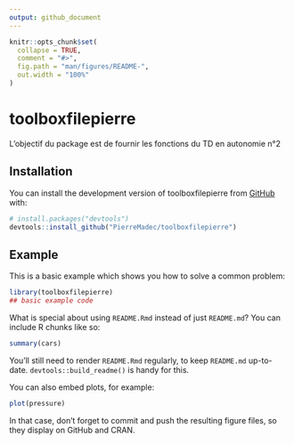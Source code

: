 ```yaml
---
output: github_document
---
```


<!-- README.md is generated from README.Rmd. Please edit that file -->

```r
knitr::opts_chunk$set(
  collapse = TRUE,
  comment = "#>",
  fig.path = "man/figures/README-",
  out.width = "100%"
)
```

# toolboxfilepierre

<!-- badges: start -->
<!-- badges: end -->

L'objectif du package est de fournir les fonctions du TD en autonomie n°2

## Installation

You can install the development version of toolboxfilepierre from [GitHub](https://github.com/) with:

``` r
# install.packages("devtools")
devtools::install_github("PierreMadec/toolboxfilepierre")
```

## Example

This is a basic example which shows you how to solve a common problem:

```r
library(toolboxfilepierre)
## basic example code
```

What is special about using `README.Rmd` instead of just `README.md`? You can include R chunks like so:

```r
summary(cars)
```

You'll still need to render `README.Rmd` regularly, to keep `README.md` up-to-date. `devtools::build_readme()` is handy for this.

You can also embed plots, for example:

```r
plot(pressure)
```

In that case, don't forget to commit and push the resulting figure files, so they display on GitHub and CRAN.
